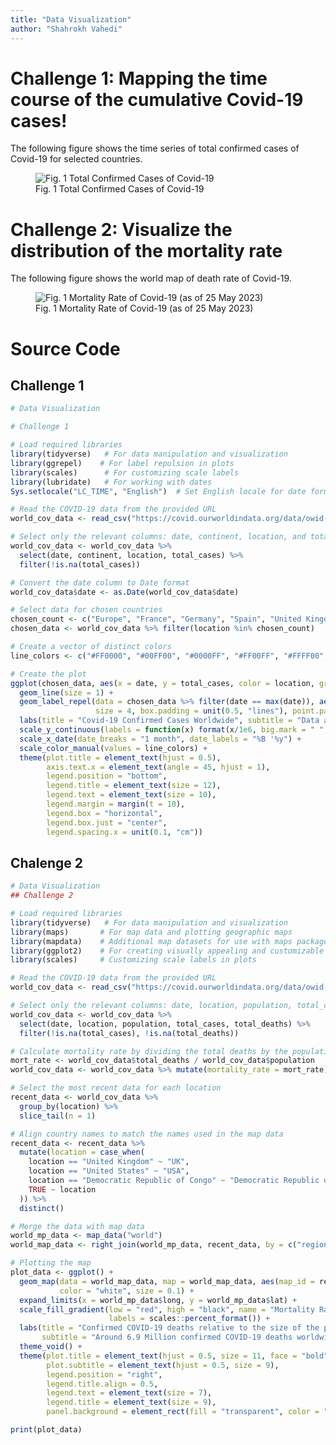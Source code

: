 ```yaml
---
title: "Data Visualization"
author: "Shahrokh Vahedi"
---
```


# Challenge 1: Mapping the time course of the cumulative Covid-19 cases!


The following figure shows the time series of total confirmed cases of Covid-19 for selected countries.

![Fig. 1 Total Confirmed Cases of Covid-19](../../assets/img/challenge1_data_visualization.png)


# Challenge 2: Visualize the distribution of the mortality rate

The following figure shows the world map of death rate of Covid-19.

![Fig. 1 Mortality Rate of Covid-19 (as of 25 May 2023)](../../assets/img/ch_2_data_visualization.png)


# Source Code

## Challenge 1

```r

# Data Visualization

# Challenge 1

# Load required libraries
library(tidyverse)   # For data manipulation and visualization
library(ggrepel)    # For label repulsion in plots
library(scales)      # For customizing scale labels
library(lubridate)   # For working with dates
Sys.setlocale("LC_TIME", "English")  # Set English locale for date formatting

# Read the COVID-19 data from the provided URL
world_cov_data <- read_csv("https://covid.ourworldindata.org/data/owid-covid-data.csv")

# Select only the relevant columns: date, continent, location, and total_cases
world_cov_data <- world_cov_data %>% 
  select(date, continent, location, total_cases) %>% 
  filter(!is.na(total_cases))

# Convert the date column to Date format
world_cov_data$date <- as.Date(world_cov_data$date)

# Select data for chosen countries
chosen_count <- c("Europe", "France", "Germany", "Spain", "United Kingdom", "United States")
chosen_data <- world_cov_data %>% filter(location %in% chosen_count)

# Create a vector of distinct colors
line_colors <- c("#FF0000", "#00FF00", "#0000FF", "#FF00FF", "#FFFF00", "#00FFFF")

# Create the plot
ggplot(chosen_data, aes(x = date, y = total_cases, color = location, group = location)) +
  geom_line(size = 1) +
  geom_label_repel(data = chosen_data %>% filter(date == max(date)), aes(label = location, x = date, y = total_cases),
                   size = 4, box.padding = unit(0.5, "lines"), point.padding = unit(0.4, "lines"), show.legend = FALSE) +
  labs(title = "Covid-19 Confirmed Cases Worldwide", subtitle = "Data as of 25/05/2023", y = "Cumulative Cases", x = "Continent/Country") +
  scale_y_continuous(labels = function(x) format(x/1e6, big.mark = " ", scientific = FALSE) %>% paste0(" ", "M")) +
  scale_x_date(date_breaks = "1 month", date_labels = "%B '%y") +
  scale_color_manual(values = line_colors) +
  theme(plot.title = element_text(hjust = 0.5),
        axis.text.x = element_text(angle = 45, hjust = 1),
        legend.position = "bottom",
        legend.title = element_text(size = 12),
        legend.text = element_text(size = 10),
        legend.margin = margin(t = 10),
        legend.box = "horizontal",
        legend.box.just = "center",
        legend.spacing.x = unit(0.1, "cm"))
```


## Chalenge 2

```r

# Data Visualization
## Challenge 2

# Load required libraries
library(tidyverse)   # For data manipulation and visualization
library(maps)       # For map data and plotting geographic maps
library(mapdata)    # Additional map datasets for use with maps package
library(ggplot2)    # For creating visually appealing and customizable graphics
library(scales)     # Customizing scale labels in plots

# Read the COVID-19 data from the provided URL
world_cov_data <- read_csv("https://covid.ourworldindata.org/data/owid-covid-data.csv")

# Select only the relevant columns: date, location, population, total_cases, total_deaths
world_cov_data <- world_cov_data %>% 
  select(date, location, population, total_cases, total_deaths) %>% 
  filter(!is.na(total_cases), !is.na(total_deaths))

# Calculate mortality rate by dividing the total deaths by the population
mort_rate <- world_cov_data$total_deaths / world_cov_data$population
world_cov_data <- world_cov_data %>% mutate(mortality_rate = mort_rate)

# Select the most recent data for each location
recent_data <- world_cov_data %>% 
  group_by(location) %>% 
  slice_tail(n = 1)

# Align country names to match the names used in the map data
recent_data <- recent_data %>% 
  mutate(location = case_when(
    location == "United Kingdom" ~ "UK",
    location == "United States" ~ "USA",
    location == "Democratic Republic of Congo" ~ "Democratic Republic of the Congo",
    TRUE ~ location
  )) %>% 
  distinct()

# Merge the data with map data
world_mp_data <- map_data("world")
world_map_data <- right_join(world_mp_data, recent_data, by = c("region" = "location"))

# Plotting the map
plot_data <- ggplot() +
  geom_map(data = world_map_data, map = world_map_data, aes(map_id = region, fill = mortality_rate),
           color = "white", size = 0.1) +
  expand_limits(x = world_mp_data$long, y = world_mp_data$lat) +
  scale_fill_gradient(low = "red", high = "black", name = "Mortality Rate",
                      labels = scales::percent_format()) +
  labs(title = "Confirmed COVID-19 deaths relative to the size of the population",
       subtitle = "Around 6.9 Million confirmed COVID-19 deaths worldwide (May 2023)") +
  theme_void() +
  theme(plot.title = element_text(hjust = 0.5, size = 11, face = "bold"),
        plot.subtitle = element_text(hjust = 0.5, size = 9),
        legend.position = "right",
        legend.title.align = 0.5,
        legend.text = element_text(size = 7),
        legend.title = element_text(size = 9),
        panel.background = element_rect(fill = "transparent", color = "white"))

print(plot_data)

```


